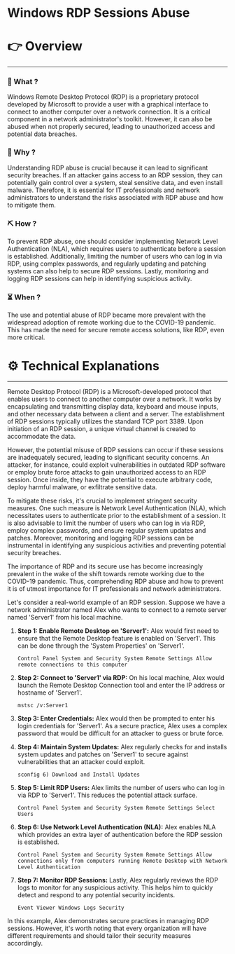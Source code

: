 # Windows RDP Sessions Abuse


# 👉 Overview

---

### 👀 What ?

Windows Remote Desktop Protocol (RDP) is a proprietary protocol developed by Microsoft to provide a user with a graphical interface to connect to another computer over a network connection. It is a critical component in a network administrator's toolkit. However, it can also be abused when not properly secured, leading to unauthorized access and potential data breaches.


### 🧐 Why ?

Understanding RDP abuse is crucial because it can lead to significant security breaches. If an attacker gains access to an RDP session, they can potentially gain control over a system, steal sensitive data, and even install malware. Therefore, it is essential for IT professionals and network administrators to understand the risks associated with RDP abuse and how to mitigate them.


### ⛏️ How ?

To prevent RDP abuse, one should consider implementing Network Level Authentication (NLA), which requires users to authenticate before a session is established. Additionally, limiting the number of users who can log in via RDP, using complex passwords, and regularly updating and patching systems can also help to secure RDP sessions. Lastly, monitoring and logging RDP sessions can help in identifying suspicious activity.


### ⏳ When ?

The use and potential abuse of RDP became more prevalent with the widespread adoption of remote working due to the COVID-19 pandemic. This has made the need for secure remote access solutions, like RDP, even more critical.


# ⚙️ Technical Explanations

---

Remote Desktop Protocol (RDP) is a Microsoft-developed protocol that enables users to connect to another computer over a network. It works by encapsulating and transmitting display data, keyboard and mouse inputs, and other necessary data between a client and a server. The establishment of RDP sessions typically utilizes the standard TCP port 3389. Upon initiation of an RDP session, a unique virtual channel is created to accommodate the data.

However, the potential misuse of RDP sessions can occur if these sessions are inadequately secured, leading to significant security concerns. An attacker, for instance, could exploit vulnerabilities in outdated RDP software or employ brute force attacks to gain unauthorized access to an RDP session. Once inside, they have the potential to execute arbitrary code, deploy harmful malware, or exfiltrate sensitive data.

To mitigate these risks, it's crucial to implement stringent security measures. One such measure is Network Level Authentication (NLA), which necessitates users to authenticate prior to the establishment of a session. It is also advisable to limit the number of users who can log in via RDP, employ complex passwords, and ensure regular system updates and patches. Moreover, monitoring and logging RDP sessions can be instrumental in identifying any suspicious activities and preventing potential security breaches.

The importance of RDP and its secure use has become increasingly prevalent in the wake of the shift towards remote working due to the COVID-19 pandemic. Thus, comprehending RDP abuse and how to prevent it is of utmost importance for IT professionals and network administrators.

Let's consider a real-world example of an RDP session. Suppose we have a network administrator named Alex who wants to connect to a remote server named 'Server1' from his local machine.

1. **Step 1: Enable Remote Desktop on 'Server1':** Alex would first need to ensure that the Remote Desktop feature is enabled on 'Server1'. This can be done through the 'System Properties' on 'Server1'.
    
    ```
    Control Panel System and Security System Remote Settings Allow remote connections to this computer
    
    ```
    
2. **Step 2: Connect to 'Server1' via RDP:** On his local machine, Alex would launch the Remote Desktop Connection tool and enter the IP address or hostname of 'Server1'.
    
    ```
    mstsc /v:Server1
    
    ```
    
3. **Step 3: Enter Credentials:** Alex would then be prompted to enter his login credentials for 'Server1'. As a secure practice, Alex uses a complex password that would be difficult for an attacker to guess or brute force.
4. **Step 4: Maintain System Updates:** Alex regularly checks for and installs system updates and patches on 'Server1' to secure against vulnerabilities that an attacker could exploit.
    
    ```
    sconfig 6) Download and Install Updates
    
    ```
    
5. **Step 5: Limit RDP Users:** Alex limits the number of users who can log in via RDP to 'Server1'. This reduces the potential attack surface.
    
    ```
    Control Panel System and Security System Remote Settings Select Users
    
    ```
    
6. **Step 6: Use Network Level Authentication (NLA):** Alex enables NLA which provides an extra layer of authentication before the RDP session is established.
    
    ```
    Control Panel System and Security System Remote Settings Allow connections only from computers running Remote Desktop with Network Level Authentication
    
    ```
    
7. **Step 7: Monitor RDP Sessions:** Lastly, Alex regularly reviews the RDP logs to monitor for any suspicious activity. This helps him to quickly detect and respond to any potential security incidents.
    
    ```
    Event Viewer Windows Logs Security
    
    ```
    

In this example, Alex demonstrates secure practices in managing RDP sessions. However, it's worth noting that every organization will have different requirements and should tailor their security measures accordingly.

